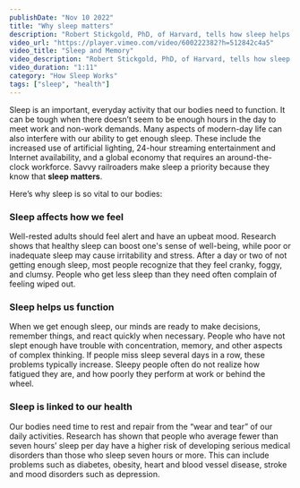 ```yaml
---
publishDate: "Nov 10 2022"
title: "Why sleep matters"
description: "Robert Stickgold, PhD, of Harvard, tells how sleep helps you learn facts and remember them."
video_url: "https://player.vimeo.com/video/600222382?h=512842c4a5"
video_title: "Sleep and Memory"
video_description: "Robert Stickgold, PhD, of Harvard, tells how sleep helps you learn facts and remember them."
video_duration: "1:11"
category: "How Sleep Works"
tags: ["sleep", "health"]
---
```


Sleep is an important, everyday activity that our bodies need to function. It can be tough when there doesn’t seem to be enough hours in the day to meet work and non-work demands. Many aspects of modern-day life can also interfere with our ability to get enough sleep. These include the increased use of artificial lighting, 24-hour streaming entertainment and Internet availability, and a global economy that requires an around-the-clock workforce. Savvy railroaders make sleep a priority because they know that **sleep matters**.

Here’s why sleep is so vital to our bodies:

### Sleep affects how we feel

Well-rested adults should feel alert and have an upbeat mood. Research shows that healthy sleep can boost one's sense of well-being, while poor or inadequate sleep may cause irritability and stress. After a day or two of not getting enough sleep, most people recognize that they feel cranky, foggy, and clumsy. People who get less sleep than they need often complain of feeling wiped out.

### Sleep helps us function

When we get enough sleep, our minds are ready to make decisions, remember things, and react quickly when necessary. People who have not slept enough have trouble with concentration, memory, and other aspects of complex thinking. If people miss sleep several days in a row, these problems typically increase. Sleepy people often do not realize how fatigued they are, and how poorly they perform at work or behind the wheel.

### Sleep is linked to our health

Our bodies need time to rest and repair from the “wear and tear” of our daily activities. Research has shown that people who average fewer than seven hours’ sleep per day have a higher risk of developing serious medical disorders than those who sleep seven hours or more. This can include problems such as diabetes, obesity, heart and blood vessel disease, stroke and mood disorders such as depression.
